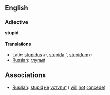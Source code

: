 ==English==

===Adjective===
'''stupid'''

====Translations====
*Latin: [[stupidus]] ''m'', [[stupida]] ''f'', [[stupidum]] ''n''
*[[Russian]]: [[глупый]]

==Associations==
*[[Russian]]: [[stupid]] [[не]] [[уступит]] ( [[will]] [[not]] [[concede]])